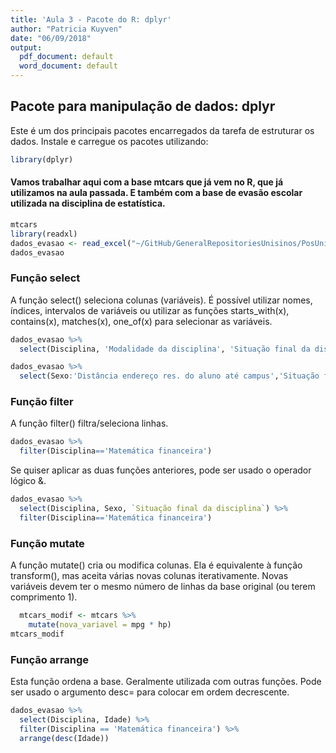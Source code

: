 ```yaml
---
title: 'Aula 3 - Pacote do R: dplyr'
author: "Patricia Kuyven"
date: "06/09/2018"
output:
  pdf_document: default
  word_document: default
---
```



##  Pacote para manipulação de dados: dplyr

Este é um dos principais pacotes encarregados da tarefa de estruturar os dados. Instale e carregue os pacotes utilizando:

```r
library(dplyr)
```


#### Vamos trabalhar aqui com a base mtcars que já vem no R, que já utilizamos na aula passada. E também com a base de evasão escolar utilizada na disciplina de estatística.

```r
mtcars
library(readxl)
dados_evasao <- read_excel("~/GitHub/GeneralRepositoriesUnisinos/PosUnisinosIntroducaoPythonR/base_dados_evasao_escolar.xlsx")
dados_evasao
```

### Função select

A função select() seleciona colunas (variáveis). É possível utilizar nomes, índices, intervalos de variáveis ou utilizar as funções starts_with(x), contains(x), matches(x), one_of(x) para selecionar as variáveis.

```r
dados_evasao %>%
  select(Disciplina, 'Modalidade da disciplina', 'Situação final da disciplina')
```

```r
dados_evasao %>%
  select(Sexo:'Distância endereço res. do aluno até campus','Situação final da disciplina')
```

### Função filter

A função filter() filtra/seleciona linhas. 

```r
dados_evasao %>%
  filter(Disciplina=='Matemática financeira')
```

Se quiser aplicar as duas funções anteriores, pode ser usado o operador lógico &.


```r
dados_evasao %>%
  select(Disciplina, Sexo, `Situação final da disciplina`) %>%
  filter(Disciplina=='Matemática financeira')
```

### Função mutate

A função mutate() cria ou modifica colunas. Ela é equivalente à função transform(), mas aceita várias novas colunas iterativamente. Novas variáveis devem ter o mesmo número de linhas da base original (ou terem comprimento 1).

```r
  mtcars_modif <- mtcars %>%
    mutate(nova_variavel = mpg * hp)
mtcars_modif
```


### Função arrange

Esta função ordena a base. Geralmente utilizada com outras funções. Pode ser usado o argumento desc= para colocar em ordem decrescente.

```r
dados_evasao %>%
  select(Disciplina, Idade) %>%
  filter(Disciplina == 'Matemática financeira') %>% 
  arrange(desc(Idade))
```





